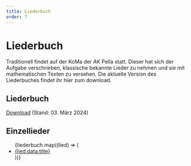 ```yaml
---
title: Liederbuch
order: 7
---
```



# Liederbuch

Traditionell findet auf der KoMa der AK Pella statt. Dieser hat sich der Aufgabe verschrieben, klassische bekannte Lieder zu nehmen und sie mit mathematischen Texten zu versehen. Die aktuelle Version des Liederbuches findet ihr hier zum download.

## Liederbuch

[Download](https://file.komapedia.org/KoMa-Liederbuch.pdf) (Stand: 03. März 2024)

## Einzellieder

<ul>
  {liederbuch.map((lied) => (
    <li>
      <a href={lied.slug}>{lied.data.title}</a>
    </li>
  ))}
</ul>

